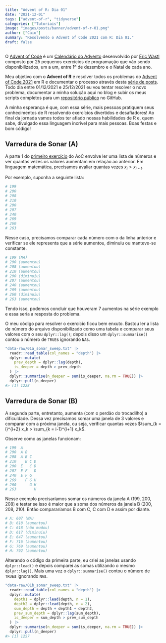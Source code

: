 ```yaml
---
title: "Advent of R: Dia 01"
date: "2021-12-01"
tags: ["advent-of-r", "tidyverse"]
categories: ["Tutoriais"]
image: "images/posts/banner/advent-of-r-01.png"
author: ["Caio"]
summary: "Resolvendo o Advent of Code 2021 com R: Dia 01."
draft: false
---
```


O [Advent of Code](https://adventofcode.com) é um
[Calendário do Advento](https://pt.wikipedia.org/wiki/Calend%C3%A1rio_do_Advento)
desenvolvido por [Eric Wastl](https://github.com/topaz) composto por 25
pequenos exercícios de programação que vão sendo disponibilizados, um a um,
entre 1º de dezembro e o Natal de cada ano.

Meu objetivo com o **Advent of R** é resolver todos os problemas do
[Advent of Code 2021](https://adventofcode.com/2021) em R e documentar o
processo através desta
[série de posts](https://blog.curso-r.com/tags/advent-of-r/). Todo dia entre
01/12/2021 e 25/12/2021 eu vou tentar resolver o novo problema, documentar a
minha solução aqui no blog e subir os meus scripts completos para um
[repositório público](https://github.com/curso-r/advent-of-r) no GitHub.

A minha esperança é que, com essa série, mais pessoas pratiquem seus
conhecimentos de R resolvendo exercícios divertidos e desafiadores! Ao final
da jornada vamos todos ter afiado nossas habilidades de R e, quem sabe,
divulgado essa linguagem incrível para mais pessoas. Boas festas e bom código!

## Varredura de Sonar (A)

A parte 1 do [primeiro exercício](https://adventofcode.com/2021/day/1) do AoC
envolve ler uma lista de números e ver quantas vezes os valores aumentam em
relação ao anterior. Em linguagem matemática, precisamos avaliar quantas vezes
$x_i > x_{i - 1}$.

Por exemplo, suponha a seguinte lista:

```r
# 199
# 200
# 208
# 210
# 200
# 207
# 240
# 269
# 260
# 263
```

Nesse caso, precisamos comparar cada número com o da linha anterior e verificar
se ele representa que a série aumentou, diminuiu ou manteve-se constante.

```r
# 199 (NA)
# 200 (aumentou)
# 208 (aumentou)
# 210 (aumentou)
# 200 (diminuiu)
# 207 (aumentou)
# 240 (aumentou)
# 269 (aumentou)
# 260 (diminuiu)
# 263 (aumentou)
```

Tendo isso, podemos concluir que houveram 7 aumentos na série exemplo e essa
seria a resposta do problema.

O meu código para resolver o exercício ficou bem enxuto. Bastou ler a lista de
número do arquivo disponibilizado como uma tabela e comparar seus valores com
o seu `dplyr::lag()`; depois disso um `dplyr::summarise()` contou o número de
`TRUE`s ignorando `NA`s.

```r
"data-raw/01a_sonar_sweep.txt" |>
  readr::read_table(col_names = "depth") |>
  dplyr::mutate(
    prev_depth = dplyr::lag(depth),
    is_deeper = depth > prev_depth
  ) |>
  dplyr::summarise(n_deeper = sum(is_deeper, na.rm = TRUE)) |>
  dplyr::pull(n_deeper)
#> [1] 1228
```

## Varredura de Sonar (B)

A segunda parte, entretanto, aumenta (com o perdão do trocadilho) a dificuldade.
Dessa vez precisamos somar uma janela de 3 valores e comparar com a próxima
janela, ou seja, verificar quantas vezes
$\sum_{k = i}^{i+2} x_k > \sum_{k = i-1}^{i+1} x_k$.

Observe como as janelas funcionam:

```r
# 199  A
# 200  A B
# 208  A B C
# 210    B C D
# 200  E   C D
# 207  E F   D
# 240  E F G
# 269    F G H
# 260      G H
# 263        H
```

Nesse exemplo precisaríamos somar os números da janela A (199, 200, 208) e
testar se isso é maior que a soma dos números da janela B (200, 208, 210). Então
compararíamos B com C, C com D e assim por diante.

```r
# A: 607 (NA)
# B: 618 (aumentou)
# C: 618 (não mudou)
# D: 617 (diminuiu)
# E: 647 (aumentou)
# F: 716 (aumentou)
# G: 769 (aumentou)
# H: 792 (aumentou)
```

Alterando o código da primeira parte, eu criei as janelas usando `dplyr::lead()`
e depois comparei as somas utilizando o mesmo `dplyr::lag()`. Mais uma vez o
`dplyr::summarise()` contou o número de `TRUE`s ignorando `NA`s.

```r
"data-raw/01b_sonar_sweep.txt" |>
  readr::read_table(col_names = "depth") |>
  dplyr::mutate(
    depth1 = dplyr::lead(depth, n = 1),
    depth2 = dplyr::lead(depth, n = 2),
    sum_depth = depth + depth1 + depth2,
    prev_sum_depth = dplyr::lag(sum_depth),
    is_deeper = sum_depth > prev_sum_depth
  ) |>
  dplyr::summarise(n_deeper = sum(is_deeper, na.rm = TRUE)) |>
  dplyr::pull(n_deeper)
#> [1] 1257
```
